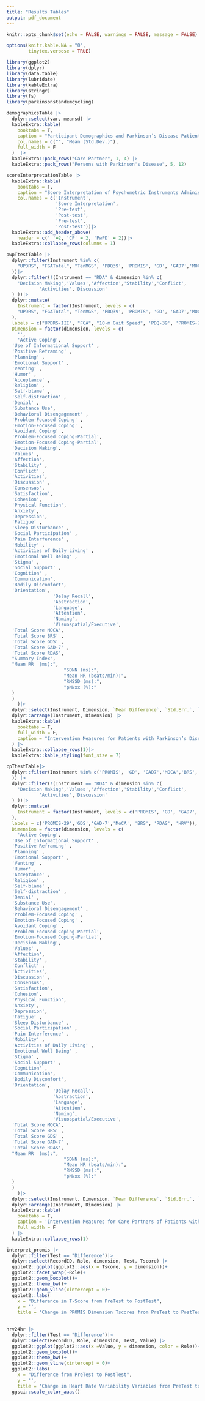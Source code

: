 ```yaml
---
title: "Results Tables"
output: pdf_document
---
```


```r
knitr::opts_chunk$set(echo = FALSE, warnings = FALSE, message = FALSE)

options(knitr.kable.NA = "0",
        tinytex.verbose = TRUE)

library(ggplot2)
library(dplyr)
library(data.table)
library(lubridate)
library(kableExtra)
library(stringr)
library(fs)
library(parkinsonstandemcycling)
```

```r
demographicsTable |>
  dplyr::select(var, meansd) |>
  kableExtra::kable(
    booktabs = T,
    caption = "Participant Demographics and Parkinson’s Disease Patient Clinical Measures",
    col.names = c("", "Mean (Std.Dev.)"),
    full_width = F
  )  |>
  kableExtra::pack_rows("Care Partner", 1, 4) |>
  kableExtra::pack_rows("Persons with Parkinson's Disease", 5, 12)
```

```r
scoreInterpretationTable |>
  kableExtra::kable(
    booktabs = T,
    caption = "Score Interpretation of Psychometric Instruments Administered",
    col.names = c('Instrument',
                  'Score Interpretation',
                  'Pre-test',
                  'Post-test',
                  'Pre-test',
                  'Post-test'))|>
  kableExtra::add_header_above(
    header = c(' '=2, 'CP' = 2, 'PwPD' = 2))|>
  kableExtra::collapse_rows(columns = 1)
```

```r
pwpTtestTable |>
  dplyr::filter(Instrument %in% c(
    "UPDRS", "FGATotal", "TenMGS", 'PDQ39', 'PROMIS', 'GD', 'GAD7','MOCA','BRS', 'RDA', 'HRV'
  ))|>
  dplyr::filter(!(Instrument == "RDA" & dimension %in% c(
    'Decision Making','Values','Affection','Stability','Conflict',
            'Activities','Discussion'
  ) ))|>
  dplyr::mutate(
    Instrument = factor(Instrument, levels = c(
    "UPDRS", "FGATotal", "TenMGS", 'PDQ39', 'PROMIS', 'GD', 'GAD7','MOCA','BRS', 'RDA', 'HRV'
  ),
  labels = c("UPDRS-III", "FGA", "10-m Gait Speed", 'PDQ-39', 'PROMIS-29','GDS','GAD-7','MoCA', 'BRS', 'RDAS', 'HRV')),
  Dimension = factor(dimension, levels = c(
    '',
    'Active Coping',
  'Use of Informational Support' ,
  'Positive Reframing' ,
  'Planning' ,
  'Emotional Support' ,
  'Venting' ,
  'Humor' ,
  'Acceptance' ,
  'Religion' ,
  'Self-blame' ,
  'Self-distraction' ,
  'Denial' ,
  'Substance Use',
  'Behavioral Disengagement' ,
  'Problem-Focused Coping' ,
  'Emotion-Focused Coping' ,
  'Avoidant Coping' ,
  'Problem-Focused Coping-Partial',
  'Emotion-Focused Coping-Partial',
  'Decision Making',
  'Values' ,
  'Affection',
  'Stability' ,
  'Conflict' ,
  'Activities',
  'Discussion' ,
  'Consensus',
  'Satisfaction',
  'Cohesion',
  'Physical Function',
  'Anxiety',
  'Depression',
  'Fatigue' ,
  'Sleep Disturbance' ,
  'Social Participation' ,
  'Pain Interference' ,
  'Mobility' ,
  'Activities of Daily Living' ,
  'Emotional Well Being' ,
  'Stigma' ,
  'Social Support' ,
  'Cognition' ,
  'Communication',
  'Bodily Discomfort',
  'Orientation',
                 'Delay Recall',
                 'Abstraction',
                 'Language',
                 'Attention',
                 'Naming',
                 'Visuospatial/Executive',
  'Total Score MOCA',
  'Total Score BRS' ,
  'Total Score GDS' ,
  'Total Score GAD-7' ,
  'Total Score RDAS',
  "Summary Index",
  "Mean RR  (ms):",
                     "SDNN (ms):",
                     "Mean HR (beats/min):",
                     "RMSSD (ms):",
                     "pNNxx (%):"
  )
  )
    )|>
  dplyr::select(Instrument, Dimension, `Mean Difference`, `Std.Err.`, `95% CI`, `p-value`, t, df)|>
  dplyr::arrange(Instrument, Dimension) |>
  kableExtra::kable(
    booktabs = T,
    full_width = F,
    caption = "Intervention Measures for Patients with Parkinson’s Disease"
  ) |>
  kableExtra::collapse_rows(1)|>
  kableExtra::kable_styling(font_size = 7)
```

```r
cpTtestTable|>
  dplyr::filter(Instrument %in% c('PROMIS', 'GD', 'GAD7','MOCA','BRS', 'RDA', 'HRV'
  )) |>
  dplyr::filter(!(Instrument == "RDA" & dimension %in% c(
    'Decision Making','Values','Affection','Stability','Conflict',
            'Activities','Discussion'
  ) ))|>
  dplyr::mutate(
    Instrument = factor(Instrument, levels = c('PROMIS', 'GD', 'GAD7','MOCA','BRS', 'RDA', "HRV"
  ),
  labels = c('PROMIS-29','GDS','GAD-7','MoCA', 'BRS', 'RDAS', 'HRV')),
  Dimension = factor(dimension, levels = c(
    'Active Coping',
  'Use of Informational Support' ,
  'Positive Reframing' ,
  'Planning' ,
  'Emotional Support' ,
  'Venting' ,
  'Humor' ,
  'Acceptance' ,
  'Religion' ,
  'Self-blame' ,
  'Self-distraction' ,
  'Denial' ,
  'Substance Use',
  'Behavioral Disengagement' ,
  'Problem-Focused Coping' ,
  'Emotion-Focused Coping' ,
  'Avoidant Coping' ,
  'Problem-Focused Coping-Partial',
  'Emotion-Focused Coping-Partial',
  'Decision Making',
  'Values' ,
  'Affection',
  'Stability' ,
  'Conflict' ,
  'Activities',
  'Discussion' ,
  'Consensus',
  'Satisfaction',
  'Cohesion',
  'Physical Function',
  'Anxiety',
  'Depression',
  'Fatigue' ,
  'Sleep Disturbance' ,
  'Social Participation' ,
  'Pain Interference' ,
  'Mobility' ,
  'Activities of Daily Living' ,
  'Emotional Well Being' ,
  'Stigma' ,
  'Social Support' ,
  'Cognition' ,
  'Communication',
  'Bodily Discomfort',
  'Orientation',
                 'Delay Recall',
                 'Abstraction',
                 'Language',
                 'Attention',
                 'Naming',
                 'Visuospatial/Executive',
  'Total Score MOCA',
  'Total Score BRS' ,
  'Total Score GDS' ,
  'Total Score GAD-7' ,
  'Total Score RDAS',
  "Mean RR  (ms):",
                     "SDNN (ms):",
                     "Mean HR (beats/min):",
                     "RMSSD (ms):",
                     "pNNxx (%):"
  )
  )
    )|>
  dplyr::select(Instrument, Dimension, `Mean Difference`, `Std.Err.`, `95% CI`, `p-value`, t, df) |>
  dplyr::arrange(Instrument, Dimension) |>
  kableExtra::kable(
    booktabs = T,
    caption = 'Intervention Measures for Care Partners of Patients with Parkinson’s Disease',
    full_width = F
  ) |>
  kableExtra::collapse_rows(1)
```


```r
interpret_promis |>
  dplyr::filter(Test == "Difference")|>
  dplyr::select(RecordID, Role, dimension, Test, Tscore) |>
  ggplot2::ggplot(ggplot2::aes(x = Tscore, y = dimension))+
  ggplot2::facet_wrap(~Role)+
  ggplot2::geom_boxplot()+
  ggplot2::theme_bw()+
  ggplot2::geom_vline(xintercept = 0)+
  ggplot2::labs(
    x = "Difference in T-Score from PreTest to PostTest",
    y = '', 
    title = 'Change in PROMIS Dimension Tscores from PreTest to PostTest')
  
```

```r
hrv24hr |>
  dplyr::filter(Test == "Difference")|>
  dplyr::select(RecordID, Role, dimension, Test, Value) |>
  ggplot2::ggplot(ggplot2::aes(x =Value, y = dimension, color = Role))+
  ggplot2::geom_boxplot()+
  ggplot2::theme_bw()+
  ggplot2::geom_vline(xintercept = 0)+
  ggplot2::labs(
    x = "Difference from PreTest to PostTest",
    y = '', 
    title = 'Change in Heart Rate Variability Variables from PreTest to PostTest')+
  ggsci::scale_color_aaas()
```


